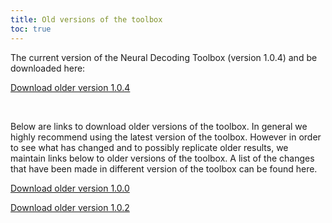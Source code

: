 ---
title: Old versions of the toolbox
toc: true
---

<p class="ethan_opening_paragraph" style="padding-bottom: 0% !important;">The current version of the Neural Decoding Toolbox (version 1.0.4) and be downloaded here:

[Download older version 1.0.4](/_freeze/download_data_and_code/ndt.1.0.4.zip)


<br>

Below are links to download older versions of the toolbox. In general we highly recommend using the latest version of the toolbox. However in order to see what has changed and to possibly replicate older results, we maintain links below to older versions of the toolbox. A list of the changes that have been made in different version of the toolbox can be found here.


[Download older version 1.0.0](/_freeze/download_data_and_code/ndt.1.0.0.zip)
 

[Download older version 1.0.2](/_freeze/download_data_and_code/ndt.1.0.2.zip)
